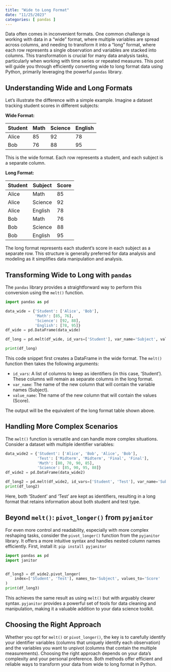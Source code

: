 ```yaml
---
title: "Wide to Long Format"
date: "11/25/2023"
categories: [ pandas ]
---
```



Data often comes in inconvenient formats.  One common challenge is working with data in a "wide" format, where multiple variables are spread across columns, and needing to transform it into a "long" format, where each row represents a single observation and variables are stacked into columns. This transformation is crucial for many data analysis tasks, particularly when working with time series or repeated measures.  This post will guide you through efficiently converting wide to long format data using Python, primarily leveraging the powerful `pandas` library.


## Understanding Wide and Long Formats

Let's illustrate the difference with a simple example. Imagine a dataset tracking student scores in different subjects:

**Wide Format:**

| Student | Math | Science | English |
|---|---|---|---|
| Alice | 85 | 92 | 78 |
| Bob | 76 | 88 | 95 |


This is the wide format. Each row represents a student, and each subject is a separate column.

**Long Format:**

| Student | Subject | Score |
|---|---|---|
| Alice | Math | 85 |
| Alice | Science | 92 |
| Alice | English | 78 |
| Bob | Math | 76 |
| Bob | Science | 88 |
| Bob | English | 95 |

The long format represents each student's score in each subject as a separate row.  This structure is generally preferred for data analysis and modeling as it simplifies data manipulation and analysis.


##  Transforming Wide to Long with `pandas`

The `pandas` library provides a straightforward way to perform this conversion using the `melt()` function.

```python
import pandas as pd

data_wide = {'Student': ['Alice', 'Bob'],
             'Math': [85, 76],
             'Science': [92, 88],
             'English': [78, 95]}
df_wide = pd.DataFrame(data_wide)

df_long = pd.melt(df_wide, id_vars=['Student'], var_name='Subject', value_name='Score')

print(df_long)
```

This code snippet first creates a DataFrame in the wide format.  The `melt()` function then takes the following arguments:

* `id_vars`: A list of columns to keep as identifiers (in this case, 'Student'). These columns will remain as separate columns in the long format.
* `var_name`: The name of the new column that will contain the variable names (Subject).
* `value_name`: The name of the new column that will contain the values (Score).

The output will be the equivalent of the long format table shown above.


## Handling More Complex Scenarios

The `melt()` function is versatile and can handle more complex situations. Consider a dataset with multiple identifier variables:


```python
data_wide2 = {'Student': ['Alice', 'Bob', 'Alice', 'Bob'],
              'Test': ['Midterm', 'Midterm', 'Final', 'Final'],
              'Math': [80, 70, 90, 85],
              'Science': [85, 90, 95, 88]}
df_wide2 = pd.DataFrame(data_wide2)

df_long2 = pd.melt(df_wide2, id_vars=['Student', 'Test'], var_name='Subject', value_name='Score')
print(df_long2)
```

Here, both 'Student' and 'Test' are kept as identifiers, resulting in a long format that retains information about both student and test type.


##  Beyond `melt()`:  `pivot_longer()` from `pyjanitor`

For even more control and readability, especially with more complex reshaping tasks, consider the `pivot_longer()` function from the `pyjanitor` library.  It offers a more intuitive syntax and handles nested column names efficiently.  First, install it: `pip install pyjanitor`

```python
import pandas as pd
import janitor


df_long3 = df_wide2.pivot_longer(
    index=['Student', 'Test'], names_to='Subject', values_to='Score'
)
print(df_long3)

```
This achieves the same result as using `melt()` but with arguably clearer syntax.  `pyjanitor` provides a powerful set of tools for data cleaning and manipulation, making it a valuable addition to your data science toolkit.


##  Choosing the Right Approach

Whether you opt for `melt()` or `pivot_longer()`, the key is to carefully identify your identifier variables (columns that uniquely identify each observation) and the variables you want to unpivot (columns that contain the multiple measurements).  Choosing the right approach depends on your data's complexity and your personal preference.  Both methods offer efficient and reliable ways to transform your data from wide to long format in Python.


